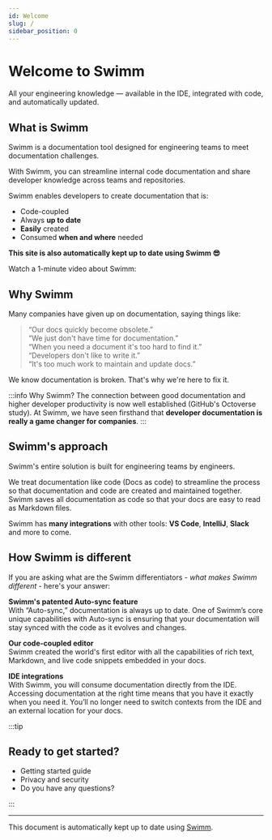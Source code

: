 ```yaml
---
id: Welcome
slug: /
sidebar_position: 0
---
```




# Welcome to Swimm

All your engineering knowledge — available in the IDE, integrated with code, and automatically updated.

## What is Swimm

Swimm is a documentation tool designed for engineering teams to meet documentation challenges.

With Swimm, you can streamline internal code documentation and share developer knowledge across teams and repositories.

Swimm enables developers to create documentation that is:

- Code-coupled
- Always **up to date**
- **Easily** created
- Consumed **when and where** needed

**This site is also automatically kept up to date using Swimm 😎**

Watch a 1-minute video about Swimm:<br/>

<ReactPlayer url="https://www.youtube.com/watch?v=1mQ5tOeI0nk" />

## Why Swimm

Many companies have given up on documentation, saying things like:

> “Our docs quickly become obsolete.”<br/>
> “We just don't have time for documentation.”<br/>
> “When you need a document it's too hard to find it.”<br/>
> “Developers don't like to write it.”<br/>
> “It's too much work to maintain and update docs.”

We know documentation is broken. That's why we're here to fix it.

:::info
Why Swimm? The connection between good documentation and higher developer productivity is now well established (<Link to="https://octoverse.github.com/">GitHub's Octoverse study</Link>). At Swimm, we have seen firsthand that **developer documentation is really a game changer for companies**.
:::

## Swimm's approach

Swimm's entire solution is built for engineering teams by engineers.<br/>

We treat documentation like code (Docs as code) to streamline the process so that documentation and code are created and maintained together. Swimm saves all documentation as code so that your docs are easy to read as Markdown files.<br/>

Swimm has **many integrations** with other tools: **VS Code**, **IntelliJ**, **Slack** and more to come.

## How Swimm is different

If you are asking what are the Swimm differentiators - _what makes Swimm different_ - here's your answer:

**Swimm's patented Auto-sync feature**<br/>
With “Auto-sync,” documentation is always up to date. One of Swimm’s core unique capabilities with Auto-sync is ensuring that your documentation will stay synced with the code as it evolves and changes.

**Our code-coupled editor**<br/>
Swimm created the world's first editor with all the capabilities of rich text, Markdown, and live code snippets embedded in your docs.

**IDE integrations**<br/>
With Swimm, you will consume documentation directly from the IDE. Accessing documentation at the right time means that you have it exactly when you need it. You’ll no longer need to switch contexts from the IDE and an external location for your docs.

:::tip

## Ready to get started?

- <Link to="/getting-started-guide">Getting started guide</Link>
- <Link to="/security"> Privacy and security</Link>
- <Link to="/faq">Do you have any questions? </Link>

:::

---

This document is automatically kept up to date using [Swimm](https://swimm.io).
